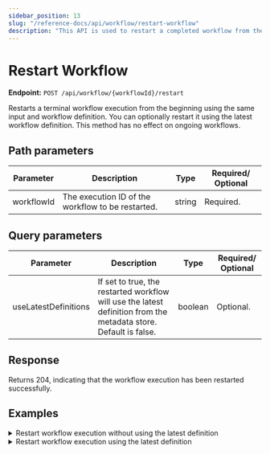 ```yaml
---
sidebar_position: 13
slug: "/reference-docs/api/workflow/restart-workflow"
description: "This API is used to restart a completed workflow from the beginning using the same workflow input."
---
```



# Restart Workflow

**Endpoint:** `POST /api/workflow/{workflowId}/restart`

Restarts a terminal workflow execution from the beginning using the same input and workflow definition. You can optionally restart it using the latest workflow definition. This method has no effect on ongoing workflows.

## Path parameters

| Parameter  | Description                                       | Type   | Required/ Optional |
| ---------- | ------------------------------------------------- | ------ | ------------------ |
| workflowId | The execution ID of the workflow to be restarted. | string | Required.          |

## Query parameters

| Parameter            | Description                                                                                                      | Type    | Required/ Optional |
| -------------------- | ---------------------------------------------------------------------------------------------------------------- | ------- | ------------------ |
| useLatestDefinitions | If set to true, the restarted workflow will use the latest definition from the metadata store. Default is false. | boolean | Optional.          |

## Response
Returns 204, indicating that the workflow execution has been restarted successfully.

## Examples

<details>
<summary>Restart workflow execution without using the latest definition</summary>

**Request**

```shell
curl -X 'POST' \
  'https://<YOUR_CLUSTER>/api/workflow/bf6ac066-d493-11ef-87b1-b2b27c52ebde/restart' \
  -H 'accept: */*' \
  -H 'X-Authorization: <TOKEN>' \
  -d ''
```

**Response**

Returns 204, indicating that the workflow execution has been restarted successfully.

</details>

<details>
<summary>Restart workflow execution using the latest definition</summary>

**Request**

```shell
curl -X 'POST' \
  'https://<YOUR_CLUSTER>/api/workflow/bf6ac066-d493-11ef-87b1-b2b27c52ebde/restart?useLatestDefinitions=true' \
  -H 'accept: */*' \
  -H 'X-Authorization: <TOKEN>' \
  -d ''
```

**Response**

Returns 204 No Content, indicating that the workflow execution has been restarted successfully.

</details>
